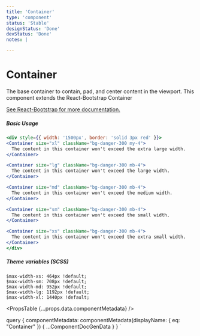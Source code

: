 ```yaml
---
title: 'Container'
type: 'component'
status: 'Stable'
designStatus: 'Done'
devStatus: 'Done'
notes: |

---
```



# Container

<SingleComponentStatus frontmatter={props?.pageContext?.frontmatter} />

The base container to contain, pad, and center content in the viewport. This component extends the React-Bootstrap Container

<a href="https://react-bootstrap.github.io/layout/grid/" target="_blank" rel="noopener noreferrer">
  See React-Bootstrap for more documentation.
</a>

##### Basic Usage

```jsx live
<div style={{ width: '1500px', border: 'solid 3px red' }}>
<Container size="xl" className="bg-danger-300 my-4">
  The content in this container won't exceed the extra large width.
</Container>

<Container size="lg" className="bg-danger-300 mb-4">
  The content in this container won't exceed the large width.
</Container>

<Container size="md" className="bg-danger-300 mb-4">
  The content in this container won't exceed the medium width.
</Container>

<Container size="sm" className="bg-danger-300 mb-4">
  The content in this container won't exceed the small width.
</Container>

<Container size="xs" className="bg-danger-300 mb-4">
  The content in this container won't exceed the extra small width.
</Container>
</div>
```

##### Theme variables (SCSS)

```
$max-width-xs: 464px !default;
$max-width-sm: 708px !default;
$max-width-md: 952px !default;
$max-width-lg: 1192px !default;
$max-width-xl: 1440px !default;
```

<PropsTable {...props.data.componentMetadata} />

  query {
    componentMetadata: componentMetadata(displayName: { eq: "Container" }) {
      ...ComponentDocGenData
    }
  }
`
